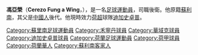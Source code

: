 {{BLP unsourced|time=2010-05-30T04:20:12+00:00}}
{{Football player infobox
| playername = 馮亞榮
| image = 
| fullname = Cerezo Fung a Wing
|  height = {{height|m=1.80}}
| nickname = 
| dateofbirth = {{birth_date_and_age|1983|9|24}}
| cityofbirth = [[巴拉馬利波|巴拉馬利波]]
| countryofbirth = {{flagicon|SUR}}[[蘇利南|蘇利南]]
| currentclub = {{flagicon|HOL}}[[迪加史卓普|迪加史卓普]]
| clubnumber = 19
| position = 後衛
| youthyears = 
| youthclubs = 
| years = 2001-05年<br/>2005年<br/>2005-07年<br/>2007年-
| clubs = {{flagicon|HOL}}[[禾寧丹足球會|禾寧丹]]<br/>→{{flagicon|HOL}}[[RKC華域克|華域克]](借用)<br/>{{flagicon|HOL}}[[RKC華域克|華域克]]<br/>{{flagicon|HOL}}[[迪加史卓普|迪加史卓普]]
| caps(goals) = 83場 (3球)<br/>4場 (0球)<br/>17場 (0球)<br/>38場 (3球)
| nationalyears = 
| nationalteam = 
| nationalcaps(goals) = 
| pcupdate = 2010年5月30日
| ntupdate = }}

'''馮亞榮'''（'''Cerezo Fung a Wing'''，{{bd|1983年|9月24日}}），是一名[[足球|足球]][[運動員|運動員]]，司職後衛。他原籍[[蘇利南|蘇利南]]，其父是[[中國人|中國人]]後代。他現時效力[[荷蘭足球甲級聯賽|荷超]]球隊[[迪加史卓普|迪加史卓普]]。

{{DEFAULTSORT:Fung a Wing}}
[[Category:蘇里南足球運動員|Category:蘇里南足球運動員]]
[[Category:禾寧丹球員|Category:禾寧丹球員]]
[[Category:華域克球員|Category:華域克球員]]
[[Category:迪加史卓普球員|Category:迪加史卓普球員]]
[[Category:荷蘭足球運動員|Category:荷蘭足球運動員]]
[[Category:荷甲球員|Category:荷甲球員]]
[[Category:荷蘭華人|Category:荷蘭華人]]
[[Category:蘇利南客家人|Category:蘇利南客家人]]